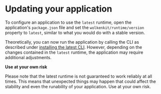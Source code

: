 
# Updating your application

To configure an application to use the `latest` runtime, open the application's `package.json` file and set the `wolkenkit/runtime/version` property to `latest`, similar to what you would do with a stable version.

Theoretically, you can now run the application by calling the CLI as described under [installing the latest CLI](../installing-the-latest-cli/). However, depending on the changes contained in the `latest` runtime, the application may require additional adjustments.

<Hint type='warning'>

  **Use at your own risk**

  Please note that the latest runtime is not guaranteed to work reliably at all times. This means that unexpected things may happen that could affect the stability and even the runability of your application. Use at your own risk.

</Hint>
